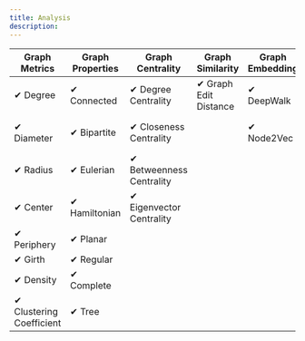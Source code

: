 ```yaml
---
title: Analysis
description: 
---
```


| **Graph Metrics** | **Graph Properties** | **Graph Centrality** | **Graph Similarity** | **Graph Embedding** | **Graph Visualization** |
|-------------------|----------------------|-----------------------|----------------------|----------------------|-------------------------|
| ✔ Degree | ✔ Connected | ✔ Degree Centrality | ✔ Graph Edit Distance | ✔ DeepWalk | ✔ Force Atlas |
| ✔ Diameter | ✔ Bipartite | ✔ Closeness Centrality | | ✔ Node2Vec | ✔ Fruchterman-Reingold |
| ✔ Radius | ✔ Eulerian | ✔ Betweenness Centrality | | | |
| ✔ Center | ✔ Hamiltonian | ✔ Eigenvector Centrality | | | |
| ✔ Periphery | ✔ Planar | | | | |
| ✔ Girth | ✔ Regular | | | | |
| ✔ Density | ✔ Complete | | | | |
| ✔ Clustering Coefficient | ✔ Tree | | | | |
